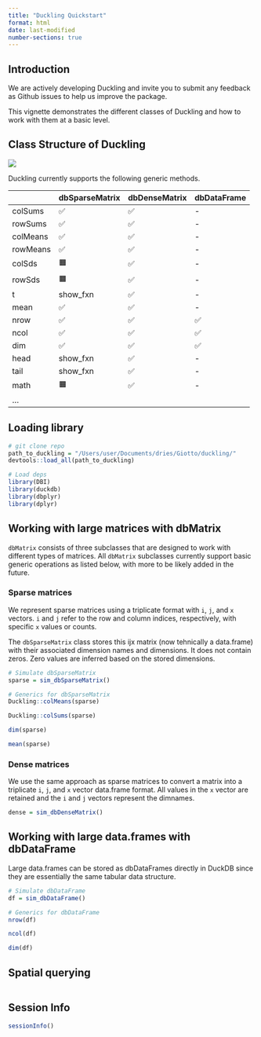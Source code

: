 ```yaml
---
title: "Duckling Quickstart"
format: html
date: last-modified
number-sections: true
---
```


## Introduction
We are actively developing Duckling and invite you to submit any feedback as 
Github issues to help us improve the package.

This vignette demonstrates the different classes of Duckling and how to work
with them at a basic level.

## Class Structure of Duckling
[![](https://mermaid.ink/img/pako:eNp1VNuO2jAU_JXIT20XKPdAHiptxbZCKlq0u63UNhVykkOwcOzUdlqyiH_vIXEgiehT7JnxnItPfCShjIB4JORU6wWjsaKJL4qds8jCPWcido4_vy2fXr7ef_l1qriAhnsQ0VJspXP0hePcRYr9AbUJKeeeE-6ooqEBVVLBJqVm14Z3VLexroJQCgGh-VgGePPWF5egUbCghpbxLimVERD3HBPwzVpK_j_3OwWJNLARNIE2xQQznsNlzLCCZiqtHFbUKHaoqmZJYafxLNOmwnDLhIHYVnWvmNmdbXD9mGq7QqMKDCV_Z5dK_q2W5kb1n_CCwAbfQ97g15LnsRRrJQ-5lVCDyQaZwXpr5wtKbFLU1xJtOCGq60ZnNWJN-fXAM14wo_zW3Xx-eFw9vDx994qadCn8nYHKbZkRzlkUVEyr5mVCYyhcW77o7OgRdl3sq21KFfqa969UqRKzWV4mudv9YPvQAmvz7As7Z1exbVoDL8fgDNqBKGFshNJwJev7SgIJa8saggWIOlcLattsjYuOl0T96m-xl-tsGRbtJR2SgEooi_AlKHrtE7MDLJl4uIxgSzNufILdRCnNjHzORUg8ozLokCzFvw_s20G8LeUa0ZSKH1ImlQi3xDuSA_GGk0mvP5zOxoOxO5gN5_NJh-TEc0e9udvvu0N3MEV8NDx1yGth0O_NR9MJEvP-YDyZueMOgYgZqVb26Tp_Tv8AkhOfRQ?type=png)](https://mermaid.live/edit#pako:eNp1VNuO2jAU_JXIT20XKPdAHiptxbZCKlq0u63UNhVykkOwcOzUdlqyiH_vIXEgiehT7JnxnItPfCShjIB4JORU6wWjsaKJL4qds8jCPWcido4_vy2fXr7ef_l1qriAhnsQ0VJspXP0hePcRYr9AbUJKeeeE-6ooqEBVVLBJqVm14Z3VLexroJQCgGh-VgGePPWF5egUbCghpbxLimVERD3HBPwzVpK_j_3OwWJNLARNIE2xQQznsNlzLCCZiqtHFbUKHaoqmZJYafxLNOmwnDLhIHYVnWvmNmdbXD9mGq7QqMKDCV_Z5dK_q2W5kb1n_CCwAbfQ97g15LnsRRrJQ-5lVCDyQaZwXpr5wtKbFLU1xJtOCGq60ZnNWJN-fXAM14wo_zW3Xx-eFw9vDx994qadCn8nYHKbZkRzlkUVEyr5mVCYyhcW77o7OgRdl3sq21KFfqa969UqRKzWV4mudv9YPvQAmvz7As7Z1exbVoDL8fgDNqBKGFshNJwJev7SgIJa8saggWIOlcLattsjYuOl0T96m-xl-tsGRbtJR2SgEooi_AlKHrtE7MDLJl4uIxgSzNufILdRCnNjHzORUg8ozLokCzFvw_s20G8LeUa0ZSKH1ImlQi3xDuSA_GGk0mvP5zOxoOxO5gN5_NJh-TEc0e9udvvu0N3MEV8NDx1yGth0O_NR9MJEvP-YDyZueMOgYgZqVb26Tp_Tv8AkhOfRQ)

Duckling currently supports the following generic methods.

|          | dbSparseMatrix | dbDenseMatrix | dbDataFrame |
|----------|----------------|---------------|-------------|
| colSums  | ✅              | ✅             | -           |
| rowSums  | ✅              | ✅             | -           |
| colMeans | ✅              | ✅             | -           |
| rowMeans | ✅              | ✅             | -           |
| colSds   | 🟧              | ✅             | -           |
| rowSds   | 🟧              | ✅             | -           |
| t        | show_fxn       | ✅             | -           |
| mean     | ✅              | ✅             | -           |
| nrow     | ✅              | ✅             | ✅           |
| ncol     | ✅              | ✅             | ✅           |
| dim      | ✅              | ✅             | ✅           |
| head     | show_fxn       | ✅             | -           |
| tail     | show_fxn       | ✅             | -           |
| math     | 🟧              | ✅             | -           |
| ...      |                |               |             |

## Loading library

```r
# git clone repo
path_to_duckling = "/Users/user/Documents/dries/Giotto/duckling/"
devtools::load_all(path_to_duckling)

# Load deps
library(DBI)
library(duckdb)
library(dbplyr)
library(dplyr)
```

## Working with large matrices with dbMatrix
`dbMatrix` consists of three subclasses that are designed to work with different
types of matrices. All `dbMatrix` subclasses currently support basic generic operations
as listed below, with more to be likely added in the future.


### Sparse matrices 
We represent sparse matrices using a triplicate format with `i`, `j`, and `x` vectors.
`i` and `j` refer to the row and column indices, respectively, with specific
`x` values or counts. 

The `dbSparseMatrix` class stores this ijx matrix (now tehnically a data.frame)
with their associated dimension names and dimensions. It does not contain zeros.
Zero values are inferred based on the stored dimensions.
 
```r
# Simulate dbSparseMatrix
sparse = sim_dbSparseMatrix()

# Generics for dbSparseMatrix
Duckling::colMeans(sparse)

Duckling::colSums(sparse)

dim(sparse)

mean(sparse)
```

### Dense matrices 
We use the same approach as sparse matrices to convert a matrix into a triplicate
`i`, `j`, and `x` vector data.frame format. All values in the `x` vector are 
retained and the `i` and `j` vectors represent the dimnames.

```r
dense = sim_dbDenseMatrix()
```


## Working with large data.frames with dbDataFrame
Large data.frames can be stored as dbDataFrames directly in DuckDB since they
are essentially the same tabular data structure. 
```r
# Simulate dbDataFrame
df = sim_dbDataFrame()

# Generics for dbDataFrame
nrow(df)

ncol(df)

dim(df)
```

## Spatial querying
```r

```

## Session Info
```r
sessionInfo()
```

